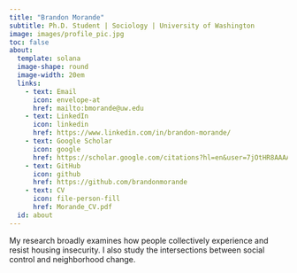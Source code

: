 ```yaml
---
title: "Brandon Morande"
subtitle: Ph.D. Student | Sociology | University of Washington
image: images/profile_pic.jpg
toc: false
about:
  template: solana
  image-shape: round
  image-width: 20em
  links:
    - text: Email
      icon: envelope-at
      href: mailto:bmorande@uw.edu
    - text: LinkedIn
      icon: linkedin
      href: https://www.linkedin.com/in/brandon-morande/
    - text: Google Scholar
      icon: google
      href: https://scholar.google.com/citations?hl=en&user=7jOtHR8AAAAJ
    - text: GitHub
      icon: github 
      href: https://github.com/brandonmorande
    - text: CV
      icon: file-person-fill
      href: Morande_CV.pdf
  id: about
---
```

::: {#about}
My research broadly examines how people collectively experience and resist housing insecurity. I also study the intersections between social control and neighborhood change.
:::